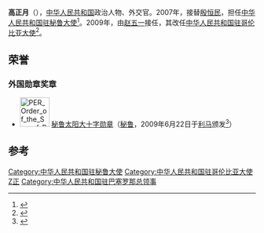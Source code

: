 {{Infobox person
|姓名=高正月
|图像=
|图像大小=
|出生日期=1951年1月
|出生地=[[河北省|河北省]]
|国籍={{PRC}}
|死亡日期=
|死亡地=
|母校=
|配偶=
|职业=外交官
|民族=
|奖项= {{秘鲁太阳勋章}}}}
'''高正月'''（{{bd|1951年|1月||}}），[[中华人民共和国|中华人民共和国]]政治人物、外交官。2007年，接替[[殷恒民|殷恒民]]，担任[[中国驻秘鲁大使列表|中华人民共和国驻秘鲁大使]]<ref>{{cite web|author=中华人民共和国外交部|title=中国驻秘鲁历任大使|url=http://www.mfa.gov.cn/chn/pds/ziliao/wjrw/2167/2174/t9288.htm|publisher=中华人民共和国外交部|accessdate=2012-03-09}}</ref>。2009年，由[[赵五一|赵五一]]接任，其改任[[中国驻哥伦比亚大使列表|中华人民共和国驻哥伦比亚大使]]<ref>{{cite web|author=中华人民共和国外交部|title=中国驻哥伦比亚历任大使|url=http://www.mfa.gov.cn/chn/pds/ziliao/wjrw/2167/2174/t9285.htm|publisher=中华人民共和国外交部|accessdate=2012-03-09}}</ref>。
==荣誉==
===外国勋章奖章===
* [[File:PER_Order_of_the_Sun_of_Peru_-_Grand_Cross_BAR.png|60px]] [[秘鲁太阳勋章|秘鲁太阳大十字勋章]]（[[秘鲁|秘鲁]]，2009年6月22日于[[利马|利马]]颁发<ref>{{cite web |title=秘鲁政府向高正月大使授勋 |url=http://www.embajadachina.org.pe/chn/rdgz/t568980.htm |publisher=中华人民共和国驻秘鲁大使馆 |date=2009-06-23 |accessdate=2019-07-24 |archive-date=2019-07-24 |archive-url=https://web.archive.org/web/20190724090902/http://www.embajadachina.org.pe/chn/rdgz/t568980.htm |dead-url=yes }}</ref>）

== 参考 ==
{{reflist}}
{{start box}}
{{s-dip}}
{{succession box|[[殷恒民|殷恒民]]|[[赵五一|赵五一]]|[[中国驻秘鲁大使列表|中华人民共和国驻秘鲁大使]]|2007年2月-2009年7月}}
{{succession box|[[李长华_(外交官)|李長華]]|[[汪晓源|汪晓源]]|[[中国驻哥伦比亚大使列表|中华人民共和国驻哥伦比亚大使]]|2009年8月-2011年9月}}
{{end box}}
{{中国政治人物小作品}}
{{DEFAULTSORT:Gao Zhengyue}}
[[Category:中华人民共和国驻秘鲁大使|Category:中华人民共和国驻秘鲁大使]]
[[Category:中华人民共和国驻哥伦比亚大使|Category:中华人民共和国驻哥伦比亚大使]]
[[Category:高姓|Z正]]
[[Category:中华人民共和国驻巴塞罗那总领事|Category:中华人民共和国驻巴塞罗那总领事]]
